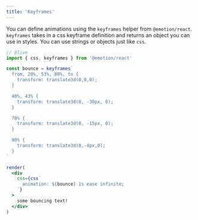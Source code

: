 ```yaml
---
title: 'Keyframes'
---
```


You can define animations using the `keyframes` helper from `@emotion/react`. `keyframes` takes in a css keyframe definition and returns an object you can use in styles. You can use strings or objects just like `css`.

```jsx
// @live
import { css, keyframes } from '@emotion/react'

const bounce = keyframes`
  from, 20%, 53%, 80%, to {
    transform: translate3d(0,0,0);
  }

  40%, 43% {
    transform: translate3d(0, -30px, 0);
  }

  70% {
    transform: translate3d(0, -15px, 0);
  }

  90% {
    transform: translate3d(0,-4px,0);
  }
`

render(
  <div
    css={css`
      animation: ${bounce} 1s ease infinite;
    `}
  >
    some bouncing text!
  </div>
)
```
